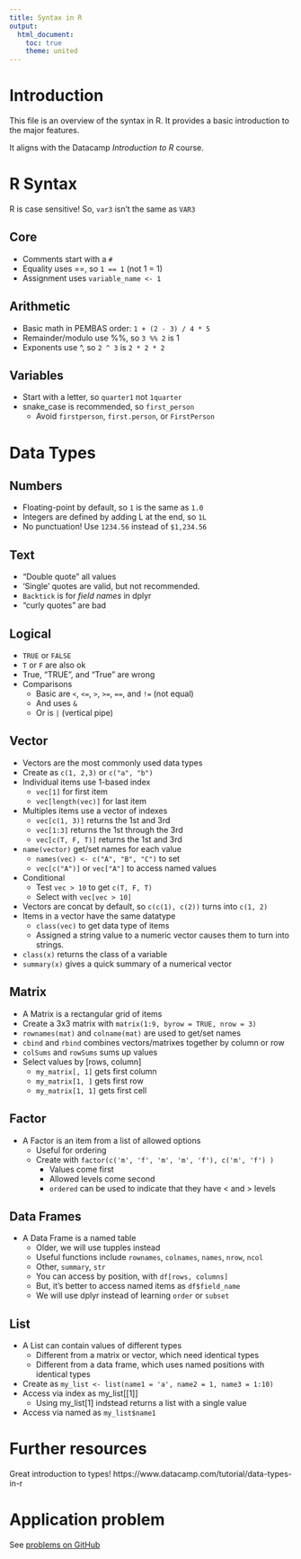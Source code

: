 ```yaml
---
title: Syntax in R
output: 
  html_document:
    toc: true
    theme: united
---
```


# Introduction

This file is an overview of the syntax in R. It provides a basic introduction to the major features.


It aligns with the Datacamp *Introduction to R* course.


# R Syntax { .tabset }

R is case sensitive! So, `var3` isn't the same as `VAR3`

## Core

- Comments start with a `#` 
- Equality uses ==, so `1 == 1` (not 1 = 1)
- Assignment uses `variable_name <- 1`     

## Arithmetic

- Basic math in PEMBAS order: `1 + (2 - 3) / 4 * 5`
- Remainder/modulo use %%, so `3 %% 2` is 1
- Exponents use ^, so `2 ^ 3` is `2 * 2 * 2`

## Variables

- Start with a letter, so `quarter1` not `1quarter`
- snake_case is recommended, so `first_person`
  - Avoid `firstperson`, `first.person`, or `FirstPerson` 


# Data Types {.tabset}


## Numbers

- Floating-point by default, so `1` is the same as `1.0`
- Integers are defined by adding L at the end, so `1L`
- No punctuation! Use `1234.56` instead of `$1,234.56` 

## Text

- "Double quote" all values
- 'Single' quotes are valid, but not recommended. 
- `Backtick` is for *field names* in dplyr
- “curly quotes” are bad

## Logical 

- `TRUE` or `FALSE` 
- `T` or `F` are also ok
- True, "TRUE", and "True" are wrong
- Comparisons
  - Basic are `<`, `<=`, `>`, `>=`, `==`, and `!=` (not equal)
  - And uses `&`
  - Or is `|` (vertical pipe)

## Vector

- Vectors are the most commonly used data types
- Create as `c(1, 2,3)` or `c("a", "b")`
- Individual items use 1-based index
  - `vec[1]` for first item
  - `vec[length(vec)]` for last item
- Multiples items use a vector of indexes
  - `vec[c(1, 3)]` returns the 1st and 3rd
  - `vec[1:3]` returns the 1st through the 3rd
  - `vec[c(T, F, T)]` returns the 1st and 3rd
- `name(vector)` get/set names for each value
  - `names(vec) <- c("A", "B", "C")` to set 
  - `vec[c("A")]` or `vec["A"]` to access named values
- Conditional 
  - Test `vec > 10` to get `c(T, F, T)`
  - Select with `vec[vec > 10]`
- Vectors are concat by default, so `c(c(1), c(2))` turns into `c(1, 2)`
- Items in a vector have the same datatype
  - `class(vec)` to get data type of items
  - Assigned a string value to a numeric vector causes them to turn into strings.
- `class(x)` returns the class of a variable
- `summary(x)` gives a quick summary of a numerical vector

## Matrix

- A Matrix is a rectangular grid of items
- Create a 3x3 matrix with `matrix(1:9, byrow = TRUE, nrow = 3)` 
- `rownames(mat)` and `colname(mat)` are used to get/set names
- `cbind` and `rbind` combines vectors/matrixes together by column or row
- `colSums` and `rowSums` sums up values  
- Select values by [rows, column]
  - `my_matrix[, 1]` gets first column
  - `my_matrix[1, ]` gets first row
  - `my_matrix[1, 1]` gets first cell

## Factor

- A Factor is an item from a list of allowed options
  - Useful for ordering
  - Create with `factor(c('m', 'f', 'm', 'm', 'f'), c('m', 'f') )`
    - Values come first
    - Allowed levels come second
    - `ordered` can be used to indicate that they have < and > levels 

## Data Frames

- A Data Frame is a named table
  - Older, we will use tupples instead
  - Useful functions include `rownames`, `colnames`, `names`, `nrow`, `ncol`
  - Other, `summary`, `str`
  - You can access by position, with `df[rows, columns]`
  - But, it's better to access named items as `df$field_name`
  - We will use dplyr instead of learning `order` or `subset`

## List

- A List can contain values of different types
  - Different from a matrix or vector, which need identical types
  - Different from a data frame, which uses named positions with identical types
- Create as `my_list <- list(name1 = 'a', name2 = 1, name3 = 1:10)`
- Access via index as my_list[[1]]
  - Using my_list[1] indstead returns a list with a single value
- Access via named as `my_list$name1`


# Further resources

Great introduction to types!
https://www.datacamp.com/tutorial/data-types-in-r

# Application problem

See [problems on GitHub](https://github.com/profgarrett/course_eda_problems/tree/main/r02-syntax)